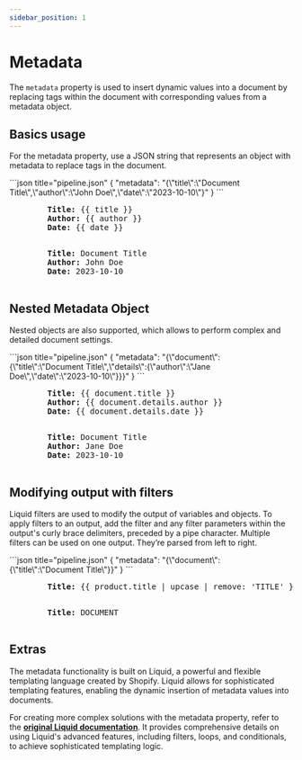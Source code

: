 ```yaml
---
sidebar_position: 1
---
```


# Metadata

The `metadata` property is used to insert dynamic values into a document by replacing tags within the document
with corresponding values from a metadata object.

## Basics usage

For the metadata property, use a JSON string that represents an object with metadata to replace tags in the document.

<Tabs>
  <TabItem value="json" label="Pipeline" default>
    ```json title="pipeline.json"
    {
        "metadata": "{\"title\":\"Document Title\",\"author\":\"John Doe\",\"date\":\"2023-10-10\"}"
    }
    ```
  </TabItem>
  <TabItem value="input" label="Input">
    <pre>
        <b>Title:</b> &#123;&#123; title &#125;&#125;
        <b>Author:</b> &#123;&#123; author &#125;&#125;
        <b>Date:</b> &#123;&#123; date &#125;&#125;
    </pre>
  </TabItem>
  <TabItem value="output" label="Output">
      <pre>
        <b>Title:</b> Document Title
        <b>Author:</b> John Doe
        <b>Date:</b> 2023-10-10
      </pre>

  </TabItem>
</Tabs>

## Nested Metadata Object

Nested objects are also supported, which allows to perform complex and detailed document settings.

<Tabs>
    <TabItem value="json" label="Pipeline" default>
        ```json title="pipeline.json"
        {
            "metadata": "{\"document\":{\"title\":\"Document Title\",\"details\":{\"author\":\"Jane Doe\",\"date\":\"2023-10-10\"}}}"
        }
        ```
    </TabItem>
    <TabItem value="input" label="Input">
    <pre>
        <b>Title:</b> &#123;&#123; document.title &#125;&#125;
        <b>Author:</b> &#123;&#123; document.details.author &#125;&#125;
        <b>Date:</b> &#123;&#123; document.details.date &#125;&#125;
    </pre>
    </TabItem>
    <TabItem value="output" label="Output">
      <pre>
        <b>Title:</b> Document Title
        <b>Author:</b> Jane Doe
        <b>Date:</b> 2023-10-10
      </pre>
    </TabItem>
</Tabs>

## Modifying output with filters

Liquid filters are used to modify the output of variables and objects. To apply filters to an output,
add the filter and any filter parameters within the output's curly brace delimiters, preceded by a pipe character.
Multiple filters can be used on one output. They’re parsed from left to right.

<Tabs>
    <TabItem value="json" label="Pipeline">
        ```json title="pipeline.json"
        {
            "metadata": "{\"document\":{\"title\":\"Document Title\"}}"
        }
        ```
    </TabItem>
    <TabItem value="input" label="Input" default>
    <pre>
        <b>Title:</b> &#123;&#123; product.title | upcase | remove: 'TITLE' &#125;&#125;
    </pre>
    </TabItem>
    <TabItem value="output" label="Output">
      <pre>
        <b>Title:</b> DOCUMENT
      </pre>
    </TabItem>
</Tabs>

## Extras

The metadata functionality is built on Liquid, a powerful and flexible templating language created by Shopify.
Liquid allows for sophisticated templating features, enabling the dynamic insertion of metadata values into documents.

For creating more complex solutions with the metadata property, refer to the **[original Liquid documentation](https://shopify.dev/docs/api/liquid#liquid_basics)**.
It provides comprehensive details on using Liquid's advanced features, including filters, loops,
and conditionals, to achieve sophisticated templating logic.
